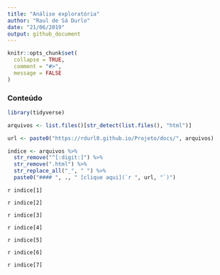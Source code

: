 ```yaml
---
title: "Análise exploratória"
author: "Raul de Sá Durlo"
date: "21/06/2019"
output: github_document
---
```


```r
knitr::opts_chunk$set(
  collapse = TRUE,
  comment = "#>",
  message = FALSE
)
```

### Conteúdo

```r
library(tidyverse)

arquivos <- list.files()[str_detect(list.files(), "html")]

url <- paste0("https://rdurl0.github.io/Projeto/docs/", arquivos)

indice <- arquivos %>% 
  str_remove("^[:digit:]") %>%
  str_remove(".html") %>%
  str_replace_all("_", " ") %>%
  paste0("#### ", ., " [clique aqui](`r ", url, "`)")
```



`r indice[1]`

`r indice[2]`

`r indice[3]`

`r indice[4]`

`r indice[5]`

`r indice[6]`

`r indice[7]`

